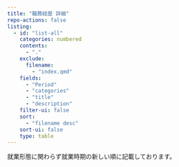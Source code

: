 ```yaml
---
title: "職務経歴 詳細"
repo-actions: false
listing:
  - id: "list-all"
    categories: numbered
    contents:
      - "."
    exclude:
      filename:
        - "index.qmd"
    fields:
      - "Period"
      - "categories"
      - "title"
      - "description"
    filter-ui: false
    sort:
      - "filename desc"
    sort-ui: false
    type: table
---
```


::: {.callout-note appearance=simple}

就業形態に関わらず就業時期の新しい順に記載しております。

:::

::: {#list-all}
:::

